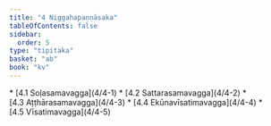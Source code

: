 ```yaml
---
title: "4 Niggahapaṇṇāsaka"
tableOfContents: false
sidebar:
  order: 5
type: "tipitaka"
basket: "ab"
book: "kv"
---
```



<DynamicBreadcrumb />



<TableOfContents book="kv" section="4">
* [4.1 Soḷasamavagga](4/4-1)
* [4.2 Sattarasamavagga](4/4-2)
* [4.3 Aṭṭhārasamavagga](4/4-3)
* [4.4 Ekūnavīsatimavagga](4/4-4)
* [4.5 Vīsatimavagga](4/4-5)
</TableOfContents>